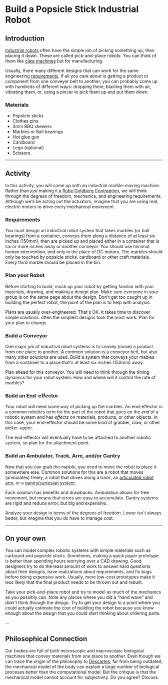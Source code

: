 
# Build a Popsicle Stick Industrial Robot

## Introduction
[Industrial robots](https://en.wikipedia.org/wiki/Industrial_robot) often have the simple job of picking something up, then placing it down. These are called pick-and-place robots. You can think of them like [claw machines](https://en.wikipedia.org/wiki/Claw_machine) but for manufacturing.

Usually, there many different designs that can work for the same engineering [requirements](https://en.wikipedia.org/wiki/Requirement). If all you care about is getting a product or component from one conveyer belt to another, you can probably come up with hundreds of different ways: dropping them, blasting them with air, vibrating them, or, using a pincer to pick them up and put them down. 

### Materials
- Popsicle sticks
- Clothes pins
- 3mm BBQ skewers
- Marbles or Ball bearings
- Hot glue gun
- Cardboard
- Lego (optional)
- Scissors

---
## Activity
In this activity, you will come up with an industrial marble-moving machine. Rather than *just* making it a [Rube Goldberg Contraption](https://en.wikipedia.org/wiki/Rube_Goldberg_machine), we will think through the degress of freedom, mechanics, and engineering requirements. Although we'll be acting out the actuators, imagine that you are using real, electric motors to drive every mechanical movement.

### Requirements
You must design an industrial robot system that takes marbles (or ball bearings) from a container, conveys them along a distance of at least six inches (150mm), then are picked up and placed either in a container that is six or more inches away or another conveyor. You should use minimal human intervention, and only in the place of DC motors. The marbles should only be touched by popsicle sticks, cardboard or other craft materials. Every third marble should be placed in the bin.

### Plan your Robot
Before starting to build, mock up your robot by getting familiar with your materials, drawing, and making a design plan. Make sure everyone in your group is on the same page about the design. Don't get too caught up in building the perfect robot, the point of the plan is to help with analysis.

Plans are usually over-engineered. That's OK. It takes time to discover simple solutions. often the simplest designs took the most work. Plan for your plan to change.

### Build a Conveyor
One major job of industrial robot systems is to convey (move) a product from one place to another. A common solution is a conveyor belt, but also many other solutions are used. Build a system that conveys your mables from a container to a place that's at least six inches (150mm) away.

Plan ahead for this conveyor. You will need to think through the timing dynamics for your robot system. How and where will it control the rate of marbles?

### Build an End-effector
Your robot will need some way of picking up the marbles. An end-effector is a common robotics term for the part of the robot that goes on the *end* of a robotic system and has *effects* on materials, products, or other objects. In this case, your end-effector should be some kind of grabber, claw, or other picker-upper.

The end-effector will eventually have to be attached to another robotic system, so plan for the attachment point.

### Build an Ambulator, Track, Arm, and/or Gantry
Now that you can grab the marble, you need to move the robot to place it somewhere else. Common solutions for this are a robot that moves (ambulates) freely, a robot that drives along a track, an [articulated robot arm](https://en.wikipedia.org/wiki/Articulated_robot), or a [gantry/cartesian system](https://en.wikipedia.org/wiki/Cartesian_coordinate_robot).

Each solution has benefits and drawbacks. Ambulation allows for free movement, but means that errors are easy to accumulate. Gantry systems are rigid and reduce error, but big and expensive.

Analyze your design in terms of the degrees of freedom. Lower isn't always better, but imagine that you do have to manage cost.

---
## On your own
You can model complex robotic systems with simple materials such as carboard and popsicle sticks. Sometimes, making a quick paper prototype is better than spending hours worrying over a CAD drawing. Good designers try to do the least amount of work to answer hard questions about their designs, have realizations about requirements, and fix bugs before doing expensive work. Usually, more low-cost prototypes make it less likely that the final product needs to be thrown out and rebuilt.

Take your pick-and-place robot and try to model as much of the mechanics as you possibly can. Note any places where you did a "hand wave" and didn't think through the design. Try to get your design to a point where you could actually estimate the cost of building the robot because you know enough about the design that you could start thinking about ordering parts.

--
## Philosophical Connection
Our bodies are full of both microscopic and macroscopic biological machines that convey materials from one place to another. Even though we can trace the origin of the philosophy to [Descartes](https://en.wikipedia.org/wiki/Treatise_on_Man), far from being outdated, the mechanical model of the body can explain a large number of biological proceses better than the computational model. But the critique is that the mechanical model cannot account for subjectivity. Do you agree? Discuss.